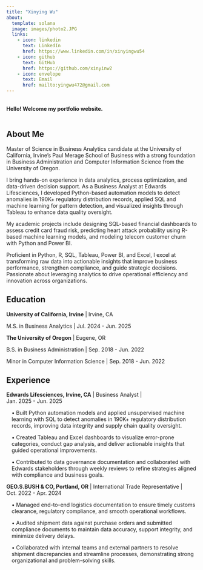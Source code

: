 ```yaml
---
title: "Xinying Wu"
about:
  template: solana
  image: images/photo2.JPG
  links:
    - icon: linkedin
      text: LinkedIn
      href: https://www.linkedin.com/in/xinyingwu54
    - icon: github
      text: GitHub
      href: https://github.com/xinyinw2
    - icon: envelope
      text: Email
      href: mailto:yingwu472@gmail.com
---
```


<br>
**Hello! Welcome my portfolio website.**
<br>
<br>

## About Me

Master of Science in Business Analytics candidate at the University of California, Irvine’s Paul Merage School of Business with a strong foundation in Business Administration and Computer Information Science from the University of Oregon.

I bring hands-on experience in data analytics, process optimization, and data-driven decision support. As a Business Analyst at Edwards Lifesciences, I developed Python-based automation models to detect anomalies in 190K+ regulatory distribution records, applied SQL and machine learning for pattern detection, and visualized insights through Tableau to enhance data quality oversight.

My academic projects include designing SQL-based financial dashboards to assess credit card fraud risk, predicting heart attack probability using R-based machine learning models, and modeling telecom customer churn with Python and Power BI.

Proficient in Python, R, SQL, Tableau, Power BI, and Excel, I excel at transforming raw data into actionable insights that improve business performance, strengthen compliance, and guide strategic decisions. Passionate about leveraging analytics to drive operational efficiency and innovation across organizations.

## Education

**University of California, Irvine** | Irvine, CA

M.S. in Business Analytics | Jul. 2024 - Jun. 2025

**The University of Oregon** | Eugene, OR

B.S. in Business Administration | Sep. 2018 - Jun. 2022

Minor in Computer Information Science | Sep. 2018 - Jun. 2022

## Experience

**Edwards Lifesciences, Irvine, CA** | Business Analyst |<br>
Jan. 2025 - Jun. 2025<br>
<div style="margin-left: 1em;">
• Built Python automation models and applied unsupervised machine learning with SQL to detect anomalies in 190K+ regulatory distribution records, improving data integrity and supply chain quality oversight.

• Created Tableau and Excel dashboards to visualize error-prone categories, conduct gap analysis, and deliver actionable insights that guided operational improvements.

• Contributed to data governance documentation and collaborated with Edwards stakeholders through weekly reviews to refine strategies aligned with compliance and business goals.
</div>
**GEO.S.BUSH & CO, Portland, OR** | International Trade Representative |<br>
Oct. 2022 - Apr. 2024<br>
<div style="margin-left: 1em;">
• Managed end-to-end logistics documentation to ensure timely customs clearance, regulatory compliance, and smooth operational workflows.

• Audited shipment data against purchase orders and submitted compliance documents to maintain data accuracy, support integrity, and minimize delivery delays.

• Collaborated with internal teams and external partners to resolve shipment discrepancies and streamline processes, demonstrating strong organizational and problem-solving skills.
